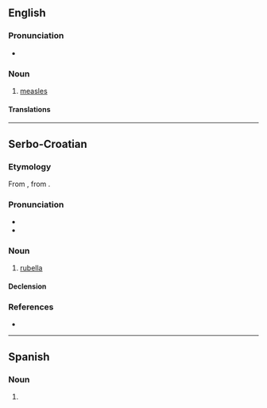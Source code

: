 {{also|rubéola}}
==English==

===Pronunciation===
* {{IPA|/ɹuˈbi.oʊ.la/|lang=en}}

===Noun===
{{en-noun|-|s}}

# [[measles]]

====Translations====
{{trans-see|measles}}

----

==Serbo-Croatian==

===Etymology===
From {{etyl|NL.|sh}} {{m|la|rubeolus}}, from {{m|la|rubeus}}.

===Pronunciation===
* {{IPA|/ruběoːla/|lang=sh}}
* {{hyphenation|ru|be|o|la|lang=sh}}

===Noun===
{{sh-noun|g=f|head=rubèōla}}

# {{lb|sh|disease}} [[rubella]]

====Declension====
{{sh-decl-noun-unc
|rubeola
|rubeole
|rubeoli
|rubeolu
|rubeolo / rubeola
|rubeoli
|rubeolom
}}

===References===
* {{R:sh:HJP|dlhiWhU}}

----

==Spanish==

===Noun===
{{es-noun|f}}

# {{alternative form of|rubéola|lang=es}}